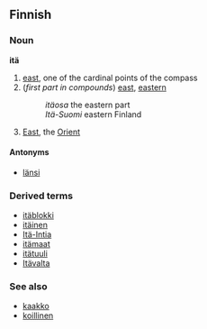 ==Finnish==

===Noun===
'''itä'''

# [[east]], one of the cardinal points of the compass
# (''first part in compounds'') [[east]], [[eastern]]
#:''itäosa'' the eastern part
#:''Itä-Suomi'' eastern Finland
# [[East]], the [[Orient]]

====Antonyms====
*[[länsi]]

===Derived terms===
*[[itäblokki]]
*[[itäinen]]
*[[Itä-Intia]]
*[[itämaat]]
*[[itätuuli]]
*[[Itävalta]]

===See also===
*[[kaakko]]
*[[koillinen]]